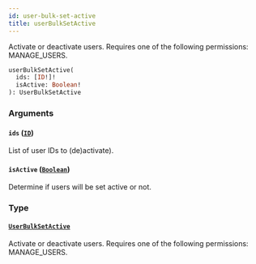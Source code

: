 ```yaml
---
id: user-bulk-set-active
title: userBulkSetActive
---
```



Activate or deactivate users. Requires one of the following permissions: MANAGE_USERS.

```graphql
userBulkSetActive(
  ids: [ID!]!
  isActive: Boolean!
): UserBulkSetActive
```


### Arguments

#### `ids` ([`ID`](../../../developer/api-reference/scalars/id))

List of user IDs to (de)activate).


#### `isActive` ([`Boolean`](../../../developer/api-reference/scalars/boolean))

Determine if users will be set active or not.


### Type

#### [`UserBulkSetActive`](../../../developer/api-reference/objects/user-bulk-set-active) 

Activate or deactivate users. Requires one of the following permissions: MANAGE_USERS.




